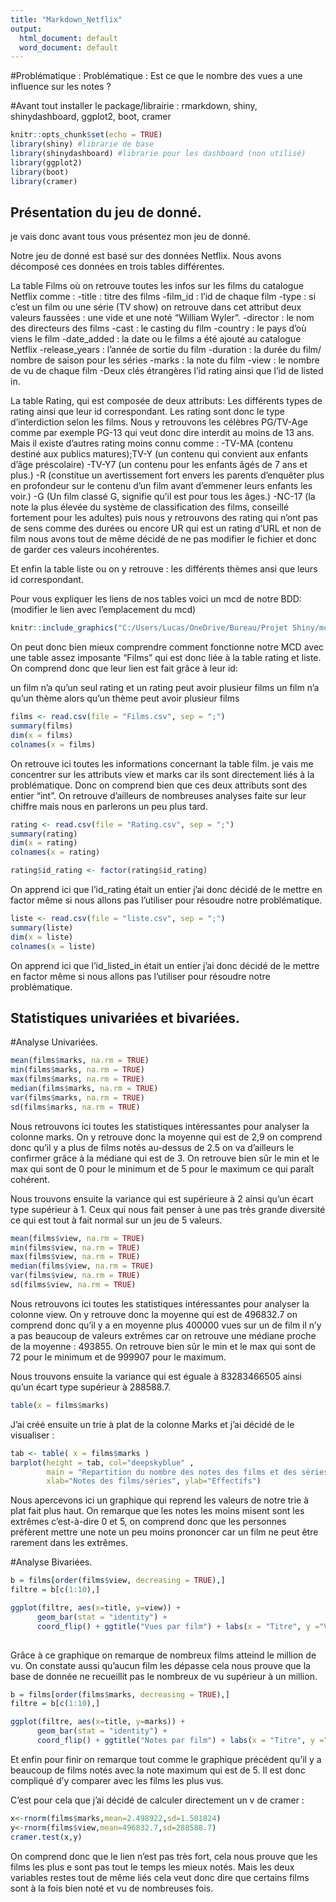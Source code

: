 ---
title: "Markdown_Netflix"
output:
  html_document: default
  word_document: default
---

#Problématique : Problématique : Est ce que le nombre des vues a une influence sur les notes ?

#Avant tout installer le package/librairie : rmarkdown, shiny, shinydashboard, ggplot2, boot, cramer

```{r setup, include=FALSE}
knitr::opts_chunk$set(echo = TRUE)
library(shiny) #librarie de base
library(shinydashboard) #librarie pour les dashboard (non utilisé)
library(ggplot2)
library(boot)
library(cramer)

```


## Présentation du jeu de donné.
je vais donc avant tous vous présentez mon jeu de donné.

Notre jeu de donné est basé sur des données Netflix. Nous avons décomposé ces données en trois tables différentes.

La table Films où on retrouve toutes les infos sur les films du catalogue Netflix comme :
-title : titre des films 
-film_id : l'id de chaque film 
-type : si c'est un film ou une série (TV show) on retrouve dans cet attribut deux valeurs faussées : une vide et une noté "William Wyler". 
-director : le nom des directeurs des films 
-cast : le casting du film
-country : le pays d'où viens le film
-date_added : la date ou le films a été ajouté au catalogue Netflix -release_years : l'année de sortie du film 
-duration : la durée du film/ nombre de saison pour les séries -marks : la note du film
-view : le nombre de vu de chaque film 
-Deux clés étrangères l'id rating ainsi que l'id de listed in.

La table Rating, qui est composée de deux attributs: 
Les différents types de rating ainsi que leur id correspondant. Les rating sont donc le type d'interdiction selon les films. 
Nous y retrouvons les célèbres PG/TV-Age comme par exemple PG-13 qui veut donc dire interdit au moins de 13 ans. 
Mais il existe d'autres rating moins connu comme : 
-TV-MA (contenu destiné aux publics matures);TV-Y (un contenu qui convient aux enfants d'âge préscolaire)
-TV-Y7 (un contenu pour les enfants âgés de 7 ans et plus.)
-R (constitue un avertissement fort envers les parents d'enquêter plus en profondeur sur le contenu d'un film avant d'emmener leurs enfants les voir.)
-G (Un film classé G, signifie qu'il est pour tous les âges.)
-NC-17 (la note la plus élevée du système de classification des films, conseillé fortement pour les adultes) puis nous y retrouvons des rating qui n'ont pas de sens comme des durées ou encore UR qui est un rating d'URL et non de film nous avons tout de même décidé de ne pas modifier le fichier et donc de garder ces valeurs incohérentes.

Et enfin la table liste ou on y retrouve : les différents thèmes ansi que leurs id correspondant.

Pour vous expliquer les liens de nos tables voici un mcd de notre BDD: (modifier le lien avec l'emplacement du mcd)

```{r setup1, include=TRUE}

knitr::include_graphics("C:/Users/Lucas/OneDrive/Bureau/Projet Shiny/mcd netflix.PNG")

```

On peut donc bien mieux comprendre comment fonctionne notre MCD avec une table assez imposante "Films" qui est donc liée à la table rating et liste. On comprend donc que leur lien est fait grâce à leur id: 

un film n'a qu'un seul rating et un rating peut avoir plusieur films
un film n'a qu'un thème alors qu'un thème peut avoir plusieur films

```{r setup2, include=TRUE}

films <- read.csv(file = "Films.csv", sep = ";")
summary(films)
dim(x = films)
colnames(x = films)

```

On retrouve ici toutes les informations concernant la table film.
je vais me concentrer sur les attributs view et marks car ils sont directement liés à la problématique. Donc on comprend bien que ces deux attributs sont des entier "int". On retrouve d'ailleurs de nombreuses analyses faite sur leur chiffre mais nous en parlerons un peu plus tard.

```{r setup3, include=TRUE}

rating <- read.csv(file = "Rating.csv", sep = ";")
summary(rating)
dim(x = rating)
colnames(x = rating)

rating$id_rating <- factor(rating$id_rating)

```

On apprend ici que l'id_rating était un entier j'ai donc décidé de le mettre en
factor même si nous allons pas l'utiliser pour résoudre notre problématique.

```{r setup4, include=TRUE}

liste <- read.csv(file = "liste.csv", sep = ";")
summary(liste)
dim(x = liste)
colnames(x = liste)

```

On apprend ici que l'id_listed_in était un entier j'ai donc décidé de le mettre en factor même si nous allons pas l'utiliser pour résoudre notre problématique.


## Statistiques univariées et bivariées.

#Analyse Univariées.


```{r setup5, include=TRUE}

mean(films$marks, na.rm = TRUE)
min(films$marks, na.rm = TRUE)
max(films$marks, na.rm = TRUE)
median(films$marks, na.rm = TRUE)
var(films$marks, na.rm = TRUE)
sd(films$marks, na.rm = TRUE)

```

Nous retrouvons ici toutes les statistiques intéressantes pour analyser la colonne marks. On y retrouve donc la moyenne qui est de 2,9 on comprend donc qu'il y a plus de films notés au-dessus de 2.5 on va d'ailleurs le confirmer grâce à la médiane qui est de 3. On retrouve bien sûr le min et le max qui sont de 0 pour le minimum et de 5 pour le maximum ce qui paraît cohérent.

Nous trouvons ensuite la variance qui est supérieure à 2 ainsi qu'un écart type supérieur à 1. Ceux qui nous fait penser à une pas très grande diversité ce qui est tout à fait normal sur un jeu de 5 valeurs.

```{r setup6, include=TRUE}

mean(films$view, na.rm = TRUE)
min(films$view, na.rm = TRUE)
max(films$view, na.rm = TRUE)
median(films$view, na.rm = TRUE)
var(films$view, na.rm = TRUE)
sd(films$view, na.rm = TRUE)

```

Nous retrouvons ici toutes les statistiques intéressantes pour analyser la colonne view. On y retrouve donc la moyenne qui est de  496832.7 on comprend donc qu'il y a en moyenne plus 400000 vues sur un de film il n'y a pas beaucoup de valeurs extrêmes car on retrouve une médiane proche de la moyenne : 493855. On retrouve bien sûr le min et le max qui sont de 72 pour le minimum et de 999907 pour le maximum.

Nous trouvons ensuite la variance qui est éguale à 83283466505 ainsi qu'un écart type supérieur à 288588.7.

```{r setup7, include=TRUE}

table(x = films$marks)

```

J'ai créé ensuite un trie à plat de la colonne Marks et j'ai décidé de le visualiser :

```{r setup8, include=TRUE}

tab <- table( x = films$marks )
barplot(height = tab, col="deepskyblue" ,
        main = "Repartition du nombre des notes des films et des séries", las= 1,
        xlab="Notes des films/séries", ylab="Effectifs")

```

Nous apercevons ici un graphique qui reprend les valeurs de notre trie à plat fait plus haut. On remarque que les notes les moins misent sont les extrêmes c'est-à-dire 0 et 5, on comprend donc que les personnes préfèrent mettre une note un peu moins prononcer car un film ne peut être rarement dans les extrêmes.

#Analyse Bivariées.
 
```{r setup9, include=TRUE}

b = films[order(films$view, decreasing = TRUE),]
filtre = b[c(1:10),]

ggplot(filtre, aes(x=title, y=view)) + 
      geom_bar(stat = "identity") +
      coord_flip() + ggtitle("Vues par film") + labs(x = "Titre", y ="Vues")
    

```
Grâce à ce graphique on remarque de nombreux films atteind le million de vu. On constate aussi qu'aucun film les dépasse cela nous prouve que la base de donnée ne recueillit pas le nombreux de vu supérieur à un million.
 
```{r setup10, include=TRUE}

b = films[order(films$marks, decreasing = TRUE),]
filtre = b[c(1:10),]

ggplot(filtre, aes(x=title, y=marks)) + 
      geom_bar(stat = "identity") +
      coord_flip() + ggtitle("Notes par film") + labs(x = "Titre", y ="Notes")

```
Et enfin pour finir on remarque tout comme le graphique précédent qu'il y a beaucoup de films notés avec la note maximum qui est de 5. Il est donc compliqué d'y comparer avec les films les plus vus. 

C'est pour cela que j'ai décidé de calculer directement un v de cramer :

```{r setup11, include=TRUE}

x<-rnorm(films$marks,mean=2.498922,sd=1.501824)
y<-rnorm(films$view,mean=496832.7,sd=288588.7)
cramer.test(x,y)

```
On comprend donc que le lien n'est pas très fort, cela nous prouve que les films les plus e sont pas tout le temps les mieux notés. Mais les deux variables restes tout de même liés cela veut donc dire que certains films sont à la fois bien noté et vu de nombreuses fois.
